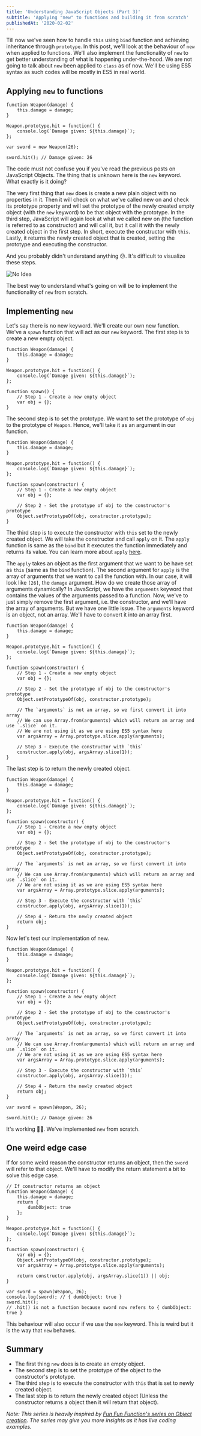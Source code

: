 ```yaml
---
title: 'Understanding JavaScript Objects (Part 3)'
subtitle: 'Applying "new" to functions and building it from scratch'
publishedAt: '2020-02-02'
---
```


Till now we've seen how to handle `this` using `bind` function and achieving inheritance through `prototype`. In this post, we'll look at the behaviour of `new` when applied to functions. We'll also implement the functionality of `new` to get better understanding of what is happening under-the-hood. We are not going to talk about `new` been applied to `class` as of now. We'll be using ES5 syntax as such codes will be mostly in ES5 in real world.

## Applying `new` to functions

```js{9}
function Weapon(damage) {
	this.damage = damage;
}

Weapon.prototype.hit = function() {
	console.log(`Damage given: ${this.damage}`);
};

var sword = new Weapon(26);

sword.hit(); // Damage given: 26
```

The code must not confuse you if you've read the previous posts on JavaScript Objects. The thing that is unknown here is the `new` keyword. What exactly is it doing?

The very first thing that `new` does is create a new plain object with no properties in it. Then it will check on what we've called new on and check its prototype property and will set the prototype of the newly created empty object (with the `new` keyword) to be that object with the prototype. In the third step, JavaScript will again look at what we called new on (the function is referred to as constructor) and will call it, but it call it with the newly created object in the first step. In short, execute the constructor with `this`. Lastly, it returns the newly created object that is created, setting the prototype and executing the constructor.

And you probably didn't understand anything 😕. It's difficult to visualize these steps.

<Image
	src="/static/blog-images/understanding-javascript-objects-part-3/no-idea.jpg"
	alt="No Idea"
	width={360}
	height={333}
	layout="responsive"
	quality={85}
	priority
/>

The best way to understand what's going on will be to implement the functionality of `new` from scratch.

## Implementing `new`

Let's say there is no new keyword. We'll create our own new function. We've a `spawn` function that will act as our `new` keyword. The first step is to create a new empty object.

```js{10-11}
function Weapon(damage) {
	this.damage = damage;
}

Weapon.prototype.hit = function() {
	console.log(`Damage given: ${this.damage}`);
};

function spawn() {
	// Step 1 - Create a new empty object
	var obj = {};
}
```

The second step is to set the prototype. We want to set the prototype of `obj` to the prototype of `Weapon`. Hence, we'll take it as an argument in our function.

```js{13-14}
function Weapon(damage) {
	this.damage = damage;
}

Weapon.prototype.hit = function() {
	console.log(`Damage given: ${this.damage}`);
};

function spawn(constructor) {
	// Step 1 - Create a new empty object
	var obj = {};

	// Step 2 - Set the prototype of obj to the constructor's prototype
	Object.setPrototypeOf(obj, constructor.prototype);
}
```

The third step is to execute the constructor with `this` set to the newly created object. We will take the constructor and call `apply` on it. The `apply` function is same as the `bind` but it executes the function immediately and returns its value. You can learn more about `apply` [here](https://developer.mozilla.org/en-US/docs/Web/JavaScript/Reference/Global_Objects/Function/apply).

The `apply` takes an object as the first argument that we want to be have set as `this` (same as the `bind` function). The second argument for `apply` is the array of arguments that we want to call the function with. In our case, it will look like `[26]`, the `damage` argument. How do we create those array of arguments dynamically? In JavaScript, we have the `arguments` keyword that contains the values of the arguments passed to a function. Now, we've to just simply remove the first argument, i.e. the constructor, and we'll have the array of arguments. But we have one little issue. The `arguments` keyword is an object, not an array. We'll have to convert it into an array first.

```js{21-22}
function Weapon(damage) {
	this.damage = damage;
}

Weapon.prototype.hit = function() {
	console.log(`Damage given: ${this.damage}`);
};

function spawn(constructor) {
	// Step 1 - Create a new empty object
	var obj = {};

	// Step 2 - Set the prototype of obj to the constructor's prototype
	Object.setPrototypeOf(obj, constructor.prototype);

	// The `arguments` is not an array, so we first convert it into array
	// We can use Array.from(arguments) which will return an array and use `.slice` on it.
	// We are not using it as we are using ES5 syntax here
	var argsArray = Array.prototype.slice.apply(arguments);

	// Step 3 - Execute the constructor with `this`
	constructor.apply(obj, argsArray.slice(1));
}
```

The last step is to return the newly created object.

```js{24-25}
function Weapon(damage) {
	this.damage = damage;
}

Weapon.prototype.hit = function() {
	console.log(`Damage given: ${this.damage}`);
};

function spawn(constructor) {
	// Step 1 - Create a new empty object
	var obj = {};

	// Step 2 - Set the prototype of obj to the constructor's prototype
	Object.setPrototypeOf(obj, constructor.prototype);

	// The `arguments` is not an array, so we first convert it into array
	// We can use Array.from(arguments) which will return an array and use `.slice` on it.
	// We are not using it as we are using ES5 syntax here
	var argsArray = Array.prototype.slice.apply(arguments);

	// Step 3 - Execute the constructor with `this`
	constructor.apply(obj, argsArray.slice(1));

	// Step 4 - Return the newly created object
	return obj;
}
```

Now let's test our implementation of new.

```js{28}
function Weapon(damage) {
	this.damage = damage;
}

Weapon.prototype.hit = function() {
	console.log(`Damage given: ${this.damage}`);
};

function spawn(constructor) {
	// Step 1 - Create a new empty object
	var obj = {};

	// Step 2 - Set the prototype of obj to the constructor's prototype
	Object.setPrototypeOf(obj, constructor.prototype);

	// The `arguments` is not an array, so we first convert it into array
	// We can use Array.from(arguments) which will return an array and use `.slice` on it.
	// We are not using it as we are using ES5 syntax here
	var argsArray = Array.prototype.slice.apply(arguments);

	// Step 3 - Execute the constructor with `this`
	constructor.apply(obj, argsArray.slice(1));

	// Step 4 - Return the newly created object
	return obj;
}

var sword = spawn(Weapon, 26);

sword.hit(); // Damage given: 26
```

It's working 🎉🥳. We've implemented `new` from scratch.

## One weird edge case

If for some weird reason the constructor returns an object, then the `sword` will refer to that object. We'll have to modify the return statement a bit to solve this edge case.

```js{22}
// If constructor returns an object
function Weapon(damage) {
	this.damage = damage;
	return {
		dumbObject: true
	};
}

Weapon.prototype.hit = function() {
	console.log(`Damage given: ${this.damage}`);
};

function spawn(constructor) {
	var obj = {};
	Object.setPrototypeOf(obj, constructor.prototype);
	var argsArray = Array.prototype.slice.apply(arguments);

	return constructor.apply(obj, argsArray.slice(1)) || obj;
}

var sword = spawn(Weapon, 26);
console.log(sword); // { dumbObject: true }
sword.hit();
// .hit() is not a function because sword now refers to { dumbObject: true }
```

This behaviour will also occur if we use the `new` keyword. This is weird but it is the way that `new` behaves.

## Summary

-   The first thing `new` does is to create an empty object.
-   The second step is to set the prototype of the object to the constructor's prototype.
-   The third step is to execute the constructor with `this` that is set to newly created object.
-   The last step is to return the newly created object (Unless the constructor returns a object then it will return that object).

_Note: This series is heavily inspired by [Fun Fun Function's series on Object creation](https://www.youtube.com/playlist?list=PL0zVEGEvSaeHBZFy6Q8731rcwk0Gtuxub). The series may give you more insights as it has live coding examples._
